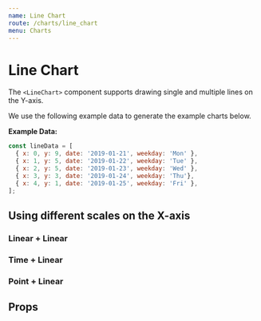 ```yaml
---
name: Line Chart
route: /charts/line_chart
menu: Charts
---
```



# Line Chart

The `<LineChart>` component supports drawing single and multiple lines on the Y-axis.

We use the following example data to generate the example charts below.

**Example Data:**

```js
const lineData = [
  { x: 0, y: 9, date: '2019-01-21', weekday: 'Mon' },
  { x: 1, y: 5, date: '2019-01-22', weekday: 'Tue' },
  { x: 2, y: 5, date: '2019-01-23', weekday: 'Wed' },
  { x: 3, y: 3, date: '2019-01-24', weekday: 'Thu'},
  { x: 4, y: 1, date: '2019-01-25', weekday: 'Fri' },
];
```

## Using different scales on the X-axis

### Linear + Linear

<Playground>
  <div style={{ width: '100%', height: '15vh' }}>
    <LineChart
      data={lineData}
      scaleX={{ type: 'linear' }}
      scaleY={{ type: 'linear' }}
      fieldsX={[{name: 'x'}]}
      fieldsY={[{name: 'y'}]}
    />
  </div>
</Playground>

### Time + Linear

<Playground>
  <div style={{ width: '100%', height: '15vh' }}>
    <LineChart
      data={lineData}
      scaleX={{ type: 'time' }}
      scaleY={{ type: 'linear' }}
      fieldsX={[{name: 'date'}]}
      fieldsY={[{name: 'x'}]}
    />
  </div>
</Playground>

### Point + Linear

<Playground>
  <div style={{ width: '100%', height: '15vh' }}>
    <LineChart
      data={lineData}
      scaleX={{ type: 'point' }}
      scaleY={{ type: 'linear' }}
      fieldsX={[{name: 'weekday'}]}
      fieldsY={[{name: 'y'}]}
    />
  </div>
</Playground>

## Props

<PropsTable of={LineChart} />
